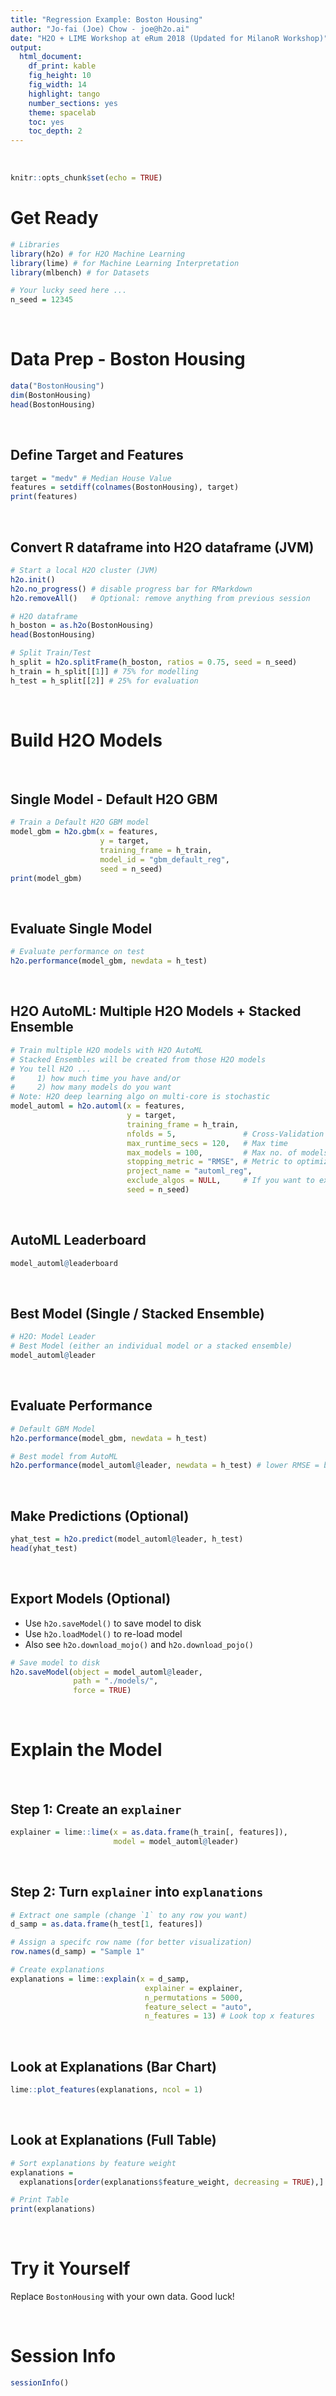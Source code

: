 ```yaml
---
title: "Regression Example: Boston Housing"
author: "Jo-fai (Joe) Chow - joe@h2o.ai"
date: "H2O + LIME Workshop at eRum 2018 (Updated for MilanoR Workshop)"
output: 
  html_document: 
    df_print: kable
    fig_height: 10
    fig_width: 14
    highlight: tango
    number_sections: yes
    theme: spacelab
    toc: yes
    toc_depth: 2
---
```


<br>

```r
knitr::opts_chunk$set(echo = TRUE)
```

# Get Ready

```r
# Libraries
library(h2o) # for H2O Machine Learning
library(lime) # for Machine Learning Interpretation
library(mlbench) # for Datasets
```

```r
# Your lucky seed here ...
n_seed = 12345
```

<br>

# Data Prep - Boston Housing

```r
data("BostonHousing")
dim(BostonHousing)
head(BostonHousing)
```

<br>

## Define Target and Features

```r
target = "medv" # Median House Value
features = setdiff(colnames(BostonHousing), target)
print(features)
```

<br>

## Convert R dataframe into H2O dataframe (JVM)

```r
# Start a local H2O cluster (JVM)
h2o.init()
h2o.no_progress() # disable progress bar for RMarkdown
h2o.removeAll()   # Optional: remove anything from previous session 
```

```r
# H2O dataframe
h_boston = as.h2o(BostonHousing)
head(BostonHousing)
```

```r
# Split Train/Test
h_split = h2o.splitFrame(h_boston, ratios = 0.75, seed = n_seed)
h_train = h_split[[1]] # 75% for modelling
h_test = h_split[[2]] # 25% for evaluation
```

<br>

# Build H2O Models

<br>

## Single Model - Default H2O GBM

```r
# Train a Default H2O GBM model
model_gbm = h2o.gbm(x = features,
                    y = target,
                    training_frame = h_train,
                    model_id = "gbm_default_reg",
                    seed = n_seed)
print(model_gbm)
```

<br>

## Evaluate Single Model

```r
# Evaluate performance on test
h2o.performance(model_gbm, newdata = h_test)
```

<br>

## H2O AutoML: Multiple H2O Models + Stacked Ensemble

```r
# Train multiple H2O models with H2O AutoML
# Stacked Ensembles will be created from those H2O models
# You tell H2O ...
#     1) how much time you have and/or 
#     2) how many models do you want
# Note: H2O deep learning algo on multi-core is stochastic
model_automl = h2o.automl(x = features,
                          y = target,
                          training_frame = h_train,
                          nfolds = 5,               # Cross-Validation
                          max_runtime_secs = 120,   # Max time
                          max_models = 100,         # Max no. of models
                          stopping_metric = "RMSE", # Metric to optimize
                          project_name = "automl_reg",
                          exclude_algos = NULL,     # If you want to exclude any algo 
                          seed = n_seed)
```

<br>

## AutoML Leaderboard

```r
model_automl@leaderboard
```

<br>

## Best Model (Single / Stacked Ensemble)

```r
# H2O: Model Leader
# Best Model (either an individual model or a stacked ensemble)
model_automl@leader
```

<br>

## Evaluate Performance

```r
# Default GBM Model
h2o.performance(model_gbm, newdata = h_test)
```

```r
# Best model from AutoML
h2o.performance(model_automl@leader, newdata = h_test) # lower RMSE = better
```

<br>

## Make Predictions (Optional)

```r
yhat_test = h2o.predict(model_automl@leader, h_test)
head(yhat_test)
```

<br>

## Export Models (Optional)

- Use `h2o.saveModel()` to save model to disk
- Use `h2o.loadModel()` to re-load model
- Also see `h2o.download_mojo()` and `h2o.download_pojo()`

```r
# Save model to disk
h2o.saveModel(object = model_automl@leader, 
              path = "./models/",
              force = TRUE)
```

<br>

# Explain the Model

<br>

## Step 1: Create an `explainer`

```r
explainer = lime::lime(x = as.data.frame(h_train[, features]),
                       model = model_automl@leader)
```

<br>

## Step 2: Turn `explainer` into `explanations`

```r
# Extract one sample (change `1` to any row you want)
d_samp = as.data.frame(h_test[1, features])
```

```r
# Assign a specifc row name (for better visualization)
row.names(d_samp) = "Sample 1" 
```

```r
# Create explanations
explanations = lime::explain(x = d_samp,
                              explainer = explainer,
                              n_permutations = 5000,
                              feature_select = "auto",
                              n_features = 13) # Look top x features
```

<br>

## Look at Explanations (Bar Chart)

```r
lime::plot_features(explanations, ncol = 1)
```

<br>

## Look at Explanations (Full Table)

```r
# Sort explanations by feature weight
explanations = 
  explanations[order(explanations$feature_weight, decreasing = TRUE),]
```

```r
# Print Table
print(explanations)
```

<br>

# Try it Yourself

Replace `BostonHousing` with your own data. Good luck!

<br>

# Session Info

```r
sessionInfo()
```

<br>
